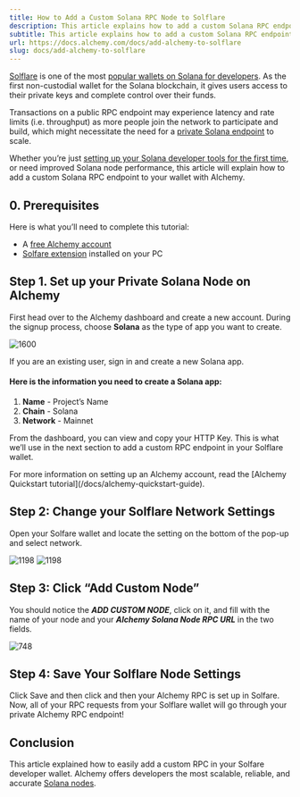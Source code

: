 ```yaml
---
title: How to Add a Custom Solana RPC Node to Solflare
description: This article explains how to add a custom Solana RPC endpoint to your wallet in Alchemy.
subtitle: This article explains how to add a custom Solana RPC endpoint to your wallet in Alchemy.
url: https://docs.alchemy.com/docs/add-alchemy-to-solflare
slug: docs/add-alchemy-to-solflare
---
```


[Solflare](https://www.alchemy.com/dapps/solflare) is one of the most [popular wallets on Solana for developers](https://www.alchemy.com/list-of/wallets-on-solana). As the first non-custodial wallet for the Solana blockchain, it gives users access to their private keys and complete control over their funds.

Transactions on a public RPC endpoint may experience latency and rate limits (i.e. throughput) as more people join the network to participate and build, which might necessitate the need for a [private Solana endpoint](https://www.alchemy.com/overviews/solana-rpc) to scale.

Whether you’re just [setting up your Solana developer tools for the first time](/docs/how-to-setup-your-solana-development-environment), or need improved Solana node performance, this article will explain how to add a custom Solana RPC endpoint to your wallet with Alchemy.

## 0. Prerequisites

Here is what you’ll need to complete this tutorial:

* A [free Alchemy account](https://dashboard.alchemy.com/signup/?a=2c36b9f0c8)
* [Solfare extension](https://solflare.com/) installed on your PC

## Step 1. Set up your Private Solana Node on Alchemy

First head over to the Alchemy dashboard and create a new account. During the signup process, choose **Solana** as the type of app you want to create.

![1600](6b5ce32-No_1.png "No 1.png")

If you are an existing user, sign in and create a new Solana app.

#### Here is the information you need to create a Solana app:

1. **Name** - Project’s Name
2. **Chain** - Solana
3. **Network** - Mainnet

From the dashboard, you can view and copy your HTTP Key. This is what we’ll use in the next section to add a custom RPC endpoint in your Solflare wallet.

<Info>
  For more information on setting up an Alchemy account, read the [Alchemy Quickstart tutorial](/docs/alchemy-quickstart-guide).
</Info>

## Step 2: Change your Solflare Network Settings

Open your Solfare wallet and locate the setting on the bottom of the pop-up and select network.

![1198](a472972-No_2.png "No 2.png") ![1198](3e3bb8d-No_3.png "No 3.png")

## Step 3: Click “Add Custom Node”

You should notice the ***ADD CUSTOM NODE***, click on it, and fill with the name of your node and your ***Alchemy Solana Node RPC URL*** in the two fields.

![748](548be74-No_4.png "No 4.png")

## Step 4: Save Your Solflare Node Settings

Click Save and then click and then your Alchemy RPC is set up in Solfare. Now, all of your RPC requests from your Solflare wallet will go through your private Alchemy RPC endpoint!

## Conclusion

This article explained how to easily add a custom RPC in your Solfare developer wallet. Alchemy offers developers the most scalable, reliable, and accurate [Solana nodes](https://www.alchemy.com/overviews/solana-nodes).
